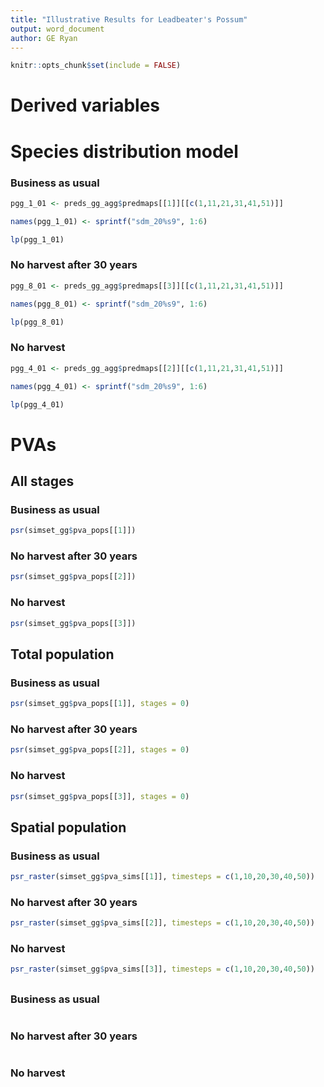 ```yaml
---
title: "Illustrative Results for Leadbeater's Possum"
output: word_document
author: GE Ryan
---
```


```r
knitr::opts_chunk$set(include = FALSE)
```

# Derived variables

# Species distribution model

### Business as usual
```r
pgg_1_01 <- preds_gg_agg$predmaps[[1]][[c(1,11,21,31,41,51)]]

names(pgg_1_01) <- sprintf("sdm_20%s9", 1:6)

lp(pgg_1_01)
```

### No harvest after 30 years
```r
pgg_8_01 <- preds_gg_agg$predmaps[[3]][[c(1,11,21,31,41,51)]]

names(pgg_8_01) <- sprintf("sdm_20%s9", 1:6)

lp(pgg_8_01)
```
### No harvest
```r
pgg_4_01 <- preds_gg_agg$predmaps[[2]][[c(1,11,21,31,41,51)]]

names(pgg_4_01) <- sprintf("sdm_20%s9", 1:6)

lp(pgg_4_01)
```




# PVAs

## All stages

### Business as usual
```r
psr(simset_gg$pva_pops[[1]])
```

### No harvest after 30 years
```r
psr(simset_gg$pva_pops[[2]])
```

### No harvest
```r
psr(simset_gg$pva_pops[[3]])
```

## Total population

### Business as usual
```r
psr(simset_gg$pva_pops[[1]], stages = 0)
```

### No harvest after 30 years
```r
psr(simset_gg$pva_pops[[2]], stages = 0)
```

### No harvest
```r
psr(simset_gg$pva_pops[[3]], stages = 0)
```

## Spatial population

### Business as usual
```r
psr_raster(simset_gg$pva_sims[[1]], timesteps = c(1,10,20,30,40,50))
```

### No harvest after 30 years
```r
psr_raster(simset_gg$pva_sims[[2]], timesteps = c(1,10,20,30,40,50))
```

### No harvest
```r
psr_raster(simset_gg$pva_sims[[3]], timesteps = c(1,10,20,30,40,50))
```

##



##############################################

### Business as usual
```r

```

### No harvest after 30 years
```r

```

### No harvest
```r

```
